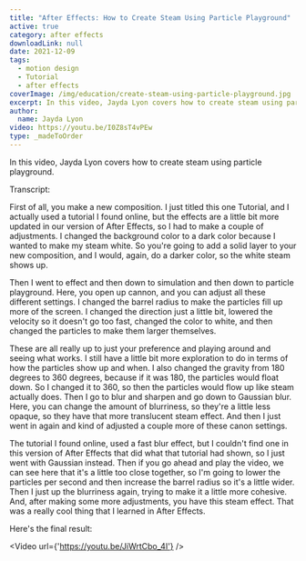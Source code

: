 ```yaml
---
title: "After Effects: How to Create Steam Using Particle Playground"
active: true
category: after effects
downloadLink: null
date: 2021-12-09
tags:
  - motion design
  - Tutorial
  - after effects
coverImage: /img/education/create-steam-using-particle-playground.jpg
excerpt: In this video, Jayda Lyon covers how to create steam using particle playground.
author:
  name: Jayda Lyon
video: https://youtu.be/I0Z8sT4vPEw
type: _madeToOrder
---
```


In this video, Jayda Lyon covers how to create steam using particle playground.

Transcript:

First of all, you make a new composition. I just titled this one Tutorial, and I actually used a tutorial I found online, but the effects are a little bit more updated in our version of After Effects, so I had to make a couple of adjustments. I changed the background color to a dark color because I wanted to make my steam white. So you're going to add a solid layer to your new composition, and I would, again, do a darker color, so the white steam shows up.

Then I went to effect and then down to simulation and then down to particle playground. Here, you open up cannon, and you can adjust all these different settings. I changed the barrel radius to make the particles fill up more of the screen. I changed the direction just a little bit, lowered the velocity so it doesn't go too fast, changed the color to white, and then changed the particles to make them larger themselves.

These are all really up to just your preference and playing around and seeing what works. I still have a little bit more exploration to do in terms of how the particles show up and when. I also changed the gravity from 180 degrees to 360 degrees, because if it was 180, the particles would float down. So I changed it to 360, so then the particles would flow up like steam actually does. Then I go to blur and sharpen and go down to Gaussian blur. Here, you can change the amount of blurriness, so they're a little less opaque, so they have that more translucent steam effect. And then I just went in again and kind of adjusted a couple more of these canon settings.

The tutorial I found online, used a fast blur effect, but I couldn't find one in this version of After Effects that did what that tutorial had shown, so I just went with Gaussian instead. Then if you go ahead and play the video, we can see here that it's a little too close together, so I'm going to lower the particles per second and then increase the barrel radius so it's a little wider. Then I just up the blurriness again, trying to make it a little more cohesive. And, after making some more adjustments, you have this steam effect. That was a really cool thing that I learned in After Effects.

Here's the final result:

<Video url={'https://youtu.be/JiWrtCbo_4I'} />
